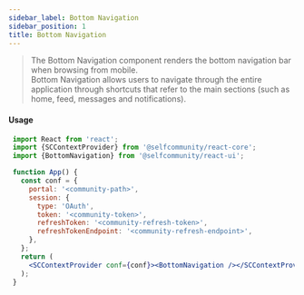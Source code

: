 ```yaml
---
sidebar_label: Bottom Navigation
sidebar_position: 1
title: Bottom Navigation
---
```


> The Bottom Navigation component renders the bottom navigation bar when browsing from mobile.<br/>
 Bottom Navigation allows users to navigate through the entire application through shortcuts that refer to the main sections (such as home, feed, messages and notifications).


[//]: # (<Logged><BottomNavigation/></Logged>)

#### Usage

```jsx
 import React from 'react';
 import {SCContextProvider} from '@selfcommunity/react-core';
 import {BottomNavigation} from '@selfcommunity/react-ui';

 function App() {
   const conf = {
     portal: '<community-path>',
     session: {
       type: 'OAuth',
       token: '<community-token>',
       refreshToken: '<community-refresh-token>',
       refreshTokenEndpoint: '<community-refresh-endpoint>',
     },
   };
   return (
     <SCContextProvider conf={conf}><BottomNavigation /></SCContextProvider>
   );
 }
```